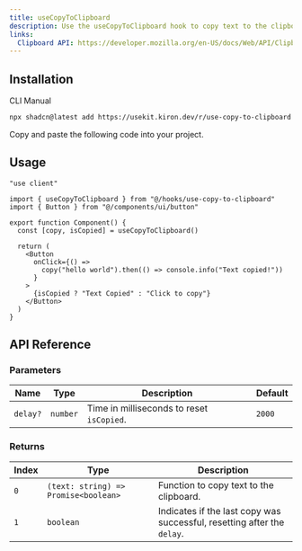```yaml
---
title: useCopyToClipboard
description: Use the useCopyToClipboard hook to copy text to the clipboard and track whether the copy action was successful, with an optional delay to reset the copied state.
links:
  Clipboard API: https://developer.mozilla.org/en-US/docs/Web/API/Clipboard_API
---
```


<ComponentPreview name="use-copy-to-clipboard-demo" />

## Installation

<Tabs defaultValue="cli">

<TabsList>
  <TabsTrigger value="cli">CLI</TabsTrigger>
  <TabsTrigger value="manual">Manual</TabsTrigger>
</TabsList>

<TabsContent value="cli">

```bash
npx shadcn@latest add https://usekit.kiron.dev/r/use-copy-to-clipboard
```

</TabsContent>

<TabsContent value="manual">

<Steps>

<Step>Copy and paste the following code into your project.</Step>

<ComponentSource name="use-copy-to-clipboard" />

</Steps>

</TabsContent>

</Tabs>

## Usage

```tsx {3, 7}
"use client"

import { useCopyToClipboard } from "@/hooks/use-copy-to-clipboard"
import { Button } from "@/components/ui/button"

export function Component() {
  const [copy, isCopied] = useCopyToClipboard()

  return (
    <Button
      onClick={() =>
        copy("hello world").then(() => console.info("Text copied!"))
      }
    >
      {isCopied ? "Text Copied" : "Click to copy"}
    </Button>
  )
}
```

## API Reference

### Parameters

| Name     | Type     | Description                               | Default |
| -------- | -------- | ----------------------------------------- | ------- |
| `delay?` | `number` | Time in milliseconds to reset `isCopied`. | `2000`  |

### Returns

| Index | Type                                 | Description                                                             |
| ----- | ------------------------------------ | ----------------------------------------------------------------------- |
| `0`   | `(text: string) => Promise<boolean>` | Function to copy text to the clipboard.                                 |
| `1`   | `boolean`                            | Indicates if the last copy was successful, resetting after the `delay`. |
